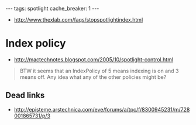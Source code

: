 ---
tags: spotlight
cache_breaker: 1
---
* http://www.thexlab.com/faqs/stopspotlightindex.html

= Index policy =

* http://mactechnotes.blogspot.com/2005/10/spotlight-control.html

<blockquote>BTW it seems that an IndexPolicy of 5 means indexing is on and 3 means off. Any idea what any of the other policies might be?</blockquote>

== Dead links ==

* http://episteme.arstechnica.com/eve/forums/a/tpc/f/8300945231/m/728001865731/p/3
